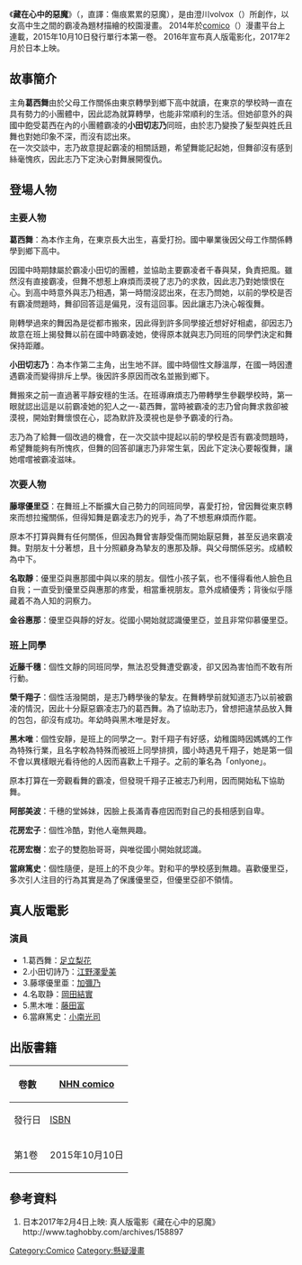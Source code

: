 {{refimprove|time=2017-03-16T16:01:47+00:00}}
{{未完結}}
{{Infobox animanga/Headerofja
|標題 = 藏在心中的惡魔
|圖像 =
|尺寸 = 200px
|日文名稱 = 傷だらけの悪魔
|類型 = [[校園漫畫|校園漫畫]]、[[霸凌|霸凌]]
}}
{{Infobox animanga/Manga
|作者 = 澄川ボルボックス
|出版社 = {{flagicon|JPN}} NHN comico
|其他出版社 = {{flagicon|JPN}} [[雙葉社|雙葉社]]
|網路 = [[comico|comico]]
|開始 = 2014年10月號
|結束 = 
|label = アクションコミックス
|話數 = 257（2019年8月）
|其他 = 
}}
{{Infobox animanga/Footerofja}}

《'''藏在心中的惡魔'''》（{{lang-ja|傷だらけの悪魔}}，直譯：傷痕累累的惡魔），是由澄川volvox（{{lang|ja|澄川ボルボックス}}）所創作，以女高中生之間的霸凌為題材描繪的校園漫畫。
2014年於[[comico|comico]]（{{lang|ja|コミコ}}）漫畫平台上連載，2015年10月10日發行單行本第一卷。
2016年宣布真人版電影化，2017年2月於日本上映。

==故事簡介==
主角'''葛西舞'''由於父母工作關係由東京轉學到鄉下高中就讀，在東京的學校時一直在具有勢力的小團體中，因此認為就算轉學，也能非常順利的生活。但她卻意外的與國中飽受葛西在內的小團體霸凌的'''小田切志乃'''同班，由於志乃變換了髮型與姓氏且舞也對她印象不深，而沒有認出來。
<br />
在一次交談中，志乃故意提起霸凌的相關話題，希望舞能記起她，但舞卻沒有感到絲毫愧疚，因此志乃下定決心對舞展開復仇。
==登場人物==
===主要人物===
'''葛西舞'''：為本作主角，在東京長大出生，喜愛打扮。國中畢業後因父母工作關係轉學到鄉下高中。

因國中時期隸屬於霸凌小田切的團體，並協助主要霸凌者千春與栞，負責把風。雖然沒有直接霸凌，但舞不想惹上麻煩而漠視了志乃的求救，因此志乃對她懷恨在心。到高中時意外與志乃相遇，第一時間沒認出來，在志乃問她，以前的學校是否有霸凌問題時，舞卻回答這是偏見，沒有這回事。因此讓志乃決心報復舞。

剛轉學過來的舞因為是從都市搬來，因此得到許多同學接近想好好相處，卻因志乃故意在班上揭發舞以前在國中時霸凌她，使得原本就與志乃同班的同學們決定和舞保持距離。

'''小田切志乃'''：為本作第二主角，出生地不詳。國中時個性文靜溫厚，在國一時因遭遇霸凌而變得排斥上學。後因許多原因而改名並搬到鄉下。

舞搬來之前一直過著平靜安穩的生活。在班導麻煩志乃帶轉學生參觀學校時，第一眼就認出這是以前霸凌她的犯人之一-葛西舞，當時被霸凌的志乃曾向舞求救卻被漠視，開始對舞懷恨在心，認為默許及漠視也是參予霸凌的行為。

志乃為了給舞一個改過的機會，在一次交談中提起以前的學校是否有霸凌問題時，希望舞能夠有所愧疚，但舞的回答卻讓志乃非常生氣，因此下定決心要報復舞，讓她嚐嚐被霸凌滋味。

===次要人物===
'''藤塚優里亞'''：在舞班上不斷擴大自己勢力的同班同學，喜愛打扮，曾因舞從東京轉來而想拉攏關係，但得知舞是霸凌志乃的兇手，為了不想惹麻煩而作罷。

原本不打算與舞有任何關係，但因為舞曾害靜受傷而開始厭惡舞，甚至反過來霸凌舞。對朋友十分著想，且十分照顧身為摯友的惠那及靜。與父母關係惡劣。成績較為中下。

'''名取靜'''：優里亞與惠那國中與以來的朋友。個性小孩子氣，也不懂得看他人臉色且自我；一直受到優里亞與惠那的疼愛，相當重視朋友。意外成績優秀；背後似乎隱藏着不為人知的洞察力。

'''金谷惠那'''：優里亞與靜的好友。從國小開始就認識優里亞，並且非常仰慕優里亞。

===班上同學===
'''近藤千穗'''：個性文靜的同班同學，無法忍受舞遭受霸凌，卻又因為害怕而不敢有所行動。

'''榮千翔子'''：個性活潑開朗，是志乃轉學後的摯友。在舞轉學前就知道志乃以前被霸凌的情況，因此十分厭惡霸凌志乃的葛西舞。為了協助志乃，曾想把違禁品放入舞的包包，卻沒有成功。年幼時與黑木唯是好友。

'''黑木唯'''：個性安靜，是班上的同學之一。對千翔子有好感，幼稚園時因媽媽的工作為特殊行業，且名字較為特殊而被班上同學排擠，國小時遇見千翔子，她是第一個不會以異樣眼光看待他的人因而喜歡上千翔子。之前的筆名為「onlyone」。

原本打算在一旁觀看舞的霸凌，但發現千翔子正被志乃利用，因而開始私下協助舞。

'''阿部美波'''：千穗的堂姊妹，因臉上長滿青春痘因而對自己的長相感到自卑。

'''花房宏子'''：個性冷酷，對他人毫無興趣。

'''花房宏樹'''：宏子的雙胞胎哥哥，與唯從國小開始就認識。

'''當麻篤史'''：個性隨便，是班上的不良少年。對和平的學校感到無趣。喜歡優里亞，多次引人注目的行為其實是為了保護優里亞，但優里亞卻不領情。

==真人版電影==
===演員===
*1.葛西舞：[[足立梨花|足立梨花]]
*2.小田切詩乃：[[江野澤愛美|江野澤愛美]]
*3.藤塚優里亜：[[加彌乃|加彌乃]]
*4.名取静：[[岡田結實|岡田結實]]
*5.黒木唯：[[藤田富|藤田富]]
*6.當麻篤史：[[小南光司|小南光司]]

== 出版書籍 ==

{| class="wikitable" style="font-size:smaller"
|-
!rowspan="2"|卷數
!colspan="2"|{{flagicon|JPN}} [[NHN_comico|NHN comico]]
|-
!發行日!![[ISBN|ISBN]]
|-
|第1卷||2015年10月10日||ISBN 978-4-575-84698-0
|}

==參考資料==
#日本2017年2月4日上映: 真人版電影《藏在心中的惡魔》http://www.taghobby.com/archives/158897 {{Wayback|url=http://www.taghobby.com/archives/158897 |date=20171026084109 }}

{{comico}}
[[Category:Comico|Category:Comico]]
[[Category:懸疑漫畫|Category:懸疑漫畫]]